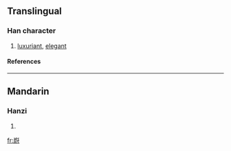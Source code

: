 ==Translingual==
===Han character===
{{Han char|rn=46|rad=山|as=11|sn=14|four=|canj=山尸火戈 (USFI)}}
# [[luxuriant]], [[elegant]]
====References====
{{Han ref|kx=0319.111|hdz=10795.130|uh=5D8E|ud=23950}}
----
==Mandarin==
===Hanzi===
{{cmn-hanzi|pin=[[yù]] (yu4)|wg=yü<sup>4</sup>}}
# {{defn|Mandarin}}

[[fr:嶎]]